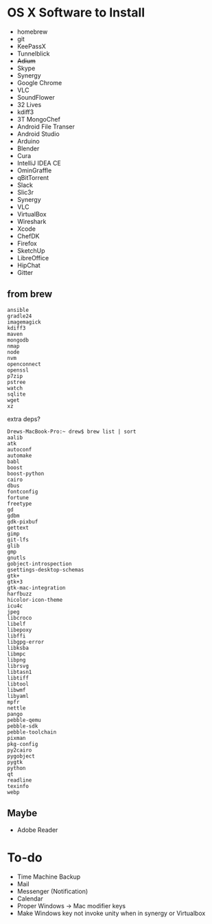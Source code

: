 = OS X Software to Install =
*homebrew
*git
*KeePassX
*Tunnelblick
*<strike>Adium</strike>
*Skype
*Synergy
*Google Chrome
*VLC
*SoundFlower
*32 Lives
* kdiff3
* 3T MongoChef
* Android File Transer
* Android Studio
* Arduino
* Blender
* Cura
* IntelliJ IDEA CE
* OminGraffle
* qBitTorrent
* Slack
* Slic3r
* Synergy
* VLC 
* VirtualBox
* Wireshark
* Xcode
* ChefDK
* Firefox
* SketchUp
* LibreOffice
* HipChat
* Gitter

== from brew ==
<pre>
ansible
gradle24
imagemagick
kdiff3
maven
mongodb
nmap
node
nvm
openconnect
openssl
p7zip
pstree
watch
sqlite
wget
xz
</pre>

extra deps?
<pre>
Drews-MacBook-Pro:~ drew$ brew list | sort
aalib
atk
autoconf
automake
babl
boost
boost-python
cairo
dbus
fontconfig
fortune
freetype
gd
gdbm
gdk-pixbuf
gettext
gimp
git-lfs
glib
gmp
gnutls
gobject-introspection
gsettings-desktop-schemas
gtk+
gtk+3
gtk-mac-integration
harfbuzz
hicolor-icon-theme
icu4c
jpeg
libcroco
libelf
libepoxy
libffi
libgpg-error
libksba
libmpc
libpng
librsvg
libtasn1
libtiff
libtool
libwmf
libyaml
mpfr
nettle
pango
pebble-qemu
pebble-sdk
pebble-toolchain
pixman
pkg-config
py2cairo
pygobject
pygtk
python
qt
readline
texinfo
webp
</pre>

== Maybe ==
* Adobe Reader

= To-do =
*Time Machine Backup
*Mail
*Messenger (Notification)
*Calendar
*Proper Windows -> Mac modifier keys
*Make Windows key not invoke unity when in synergy or Virtualbox